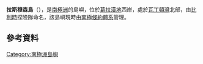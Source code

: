 {{coord|65|15|S|64|5|W|display=title}}

'''拉斯穆森島'''（{{lang-en|Rasmussen Island}}），是[[南極洲|南極洲]]的島嶼，位於[[葛拉漢地|葛拉漢地]]西岸，處於[[瓦丁頓灣|瓦丁頓灣]]北部，由[[比利時|比利時]]探險隊命名，該島嶼現時由[[南極條約體系|南極條約體系]]管理。

==參考資料==
{{usgs-gazetteer}}

{{DEFAULTSORT:Rasmussen Island}}
[[Category:南極洲島嶼|Category:南極洲島嶼]]


{{GrahamCoast-geo-stub}}
